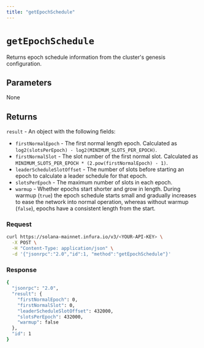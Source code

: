 ```yaml
---
title: "getEpochSchedule"
---
```



# `getEpochSchedule`

Returns epoch schedule information from the cluster's genesis configuration.

## Parameters

None

## Returns

`result` - An object with the following fields:

- `firstNormalEpoch` - The first normal length epoch. Calculated as `log2(slotsPerEpoch) - log2(MINIMUM_SLOTS_PER_EPOCH)`.
- `firstNormalSlot` - The slot number of the first normal slot. Calculated as `MINIMUM_SLOTS_PER_EPOCH * (2.pow(firstNormalEpoch) - 1)`.
- `leaderScheduleSlotOffset` - The number of slots before starting an epoch to calculate a leader schedule for that epoch.
- `slotsPerEpoch` - The maximum number of slots in each epoch.
- `warmup` - Whether epochs start shorter and grow in length. During warmup (`true`) the epoch schedule starts small and
    gradually increases to ease the network into normal operation, whereas without warmup (`false`), epochs have a
    consistent length from the start.

### Request

<Tabs>
  <TabItem value="curl">

  ```bash
  curl https://solana-mainnet.infura.io/v3/<YOUR-API-KEY> \
    -X POST \
    -H "Content-Type: application/json" \
    -d '{"jsonrpc":"2.0","id":1, "method":"getEpochSchedule"}'
   ```

  </TabItem>
</Tabs>

### Response

<Tabs>
  <TabItem value="JSON">

  ```bash
  {
    "jsonrpc": "2.0",
    "result": {
      "firstNormalEpoch": 0,
      "firstNormalSlot": 0,
      "leaderScheduleSlotOffset": 432000,
      "slotsPerEpoch": 432000,
      "warmup": false
    },
    "id": 1
  }
  ```

  </TabItem>
</Tabs>
